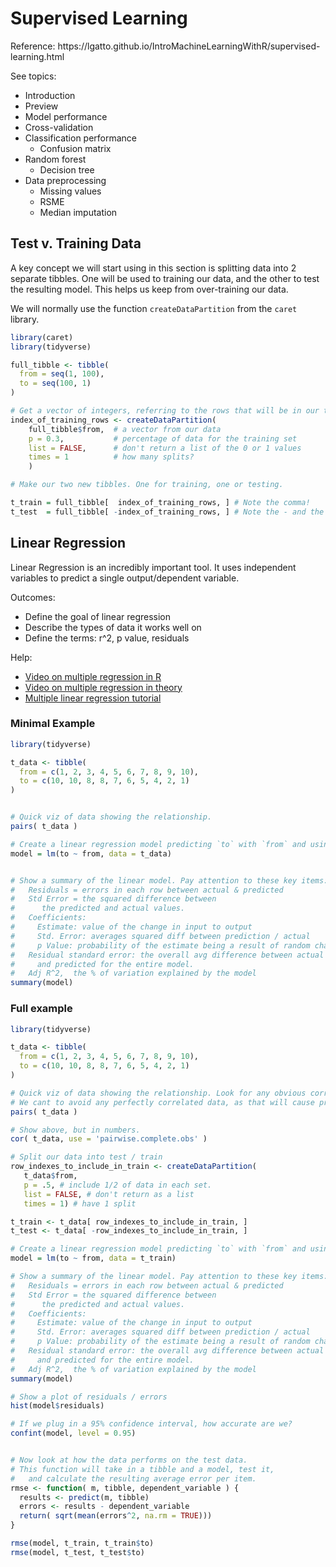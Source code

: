 # Supervised Learning 



Reference: https://lgatto.github.io/IntroMachineLearningWithR/supervised-learning.html

See topics:

- Introduction
- Preview
- Model performance
- Cross-validation
- Classification performance
  - Confusion matrix
- Random forest
  - Decision tree
- Data preprocessing
  - Missing values
  - RSME
  - Median imputation

## Test v. Training Data

A key concept we will start using in this section is splitting data into 2 separate tibbles. One will be used to training our data, and the other to test the resulting model. This helps us keep from over-training our data.

We will normally use the function `createDataPartition` from the `caret` library. 

```r
library(caret)
library(tidyverse)

full_tibble <- tibble(
  from = seq(1, 100),
  to = seq(100, 1)
)

# Get a vector of integers, referring to the rows that will be in our training data.
index_of_training_rows <- createDataPartition( 
    full_tibble$from,  # a vector from our data
    p = 0.3,           # percentage of data for the training set
    list = FALSE,      # don't return a list of the 0 or 1 values
    times = 1          # how many splits?
    )

# Make our two new tibbles. One for training, one or testing.

t_train = full_tibble[  index_of_training_rows, ] # Note the comma!
t_test  = full_tibble[ -index_of_training_rows, ] # Note the - and the comma!

```


## Linear Regression

Linear Regression is an incredibly important tool. It uses independent variables to predict a single output/dependent variable.

Outcomes:

- Define the goal of linear regression
- Describe the types of data it works well on
- Define the terms: r^2, p value, residuals

Help:

- [Video on multiple regression in R](https://www.youtube.com/watch?v=hokALdIst8k)
- [Video on multiple regression in theory](https://www.youtube.com/watch?v=zITIFTsivN8)
- [Multiple linear regression tutorial](https://bradleyboehmke.github.io/HOML/linear-regression.html)


### Minimal Example

```r
library(tidyverse)

t_data <- tibble(
  from = c(1, 2, 3, 4, 5, 6, 7, 8, 9, 10),
  to = c(10, 10, 8, 8, 7, 6, 5, 4, 2, 1)
)


# Quick viz of data showing the relationship.
pairs( t_data )

# Create a linear regression model predicting `to` with `from` and using the entire dataset.
model = lm(to ~ from, data = t_data)


# Show a summary of the linear model. Pay attention to these key items:
#   Residuals = errors in each row between actual & predicted
#   Std Error = the squared difference between
#      the predicted and actual values. 
#   Coefficients: 
#     Estimate: value of the change in input to output
#     Std. Error: averages squared diff between prediction / actual
#     p Value: probability of the estimate being a result of random chance
#   Residual standard error: the overall avg difference between actual
#     and predicted for the entire model. 
#   Adj R^2,  the % of variation explained by the model
summary(model)
```

### Full example

```r
library(tidyverse)

t_data <- tibble(
  from = c(1, 2, 3, 4, 5, 6, 7, 8, 9, 10),
  to = c(10, 10, 8, 8, 7, 6, 5, 4, 2, 1)
)

# Quick viz of data showing the relationship. Look for any obvious correlation values.
# We cant to avoid any perfectly correlated data, as that will cause problems in our regression.
pairs( t_data )

# Show above, but in numbers.
cor( t_data, use = 'pairwise.complete.obs' )

# Split our data into test / train
row_indexes_to_include_in_train <- createDataPartition( 
   t_data$from,
   p = .5, # include 1/2 of data in each set.
   list = FALSE, # don't return as a list
   times = 1) # have 1 split

t_train <- t_data[ row_indexes_to_include_in_train, ]
t_test <- t_data[ -row_indexes_to_include_in_train, ]

# Create a linear regression model predicting `to` with `from` and using the train dataset.
model = lm(to ~ from, data = t_train)

# Show a summary of the linear model. Pay attention to these key items:
#   Residuals = errors in each row between actual & predicted
#   Std Error = the squared difference between
#      the predicted and actual values. 
#   Coefficients: 
#     Estimate: value of the change in input to output
#     Std. Error: averages squared diff between prediction / actual
#     p Value: probability of the estimate being a result of random chance
#   Residual standard error: the overall avg difference between actual
#     and predicted for the entire model. 
#   Adj R^2,  the % of variation explained by the model
summary(model)

# Show a plot of residuals / errors
hist(model$residuals)

# If we plug in a 95% confidence interval, how accurate are we?
confint(model, level = 0.95)


# Now look at how the data performs on the test data.
# This function will take in a tibble and a model, test it,
#   and calculate the resulting average error per item.
rmse <- function( m, tibble, dependent_variable ) {
  results <- predict(m, tibble)
  errors <- results - dependent_variable
  return( sqrt(mean(errors^2, na.rm = TRUE)))
}

rmse(model, t_train, t_train$to)
rmse(model, t_test, t_test$to)

```